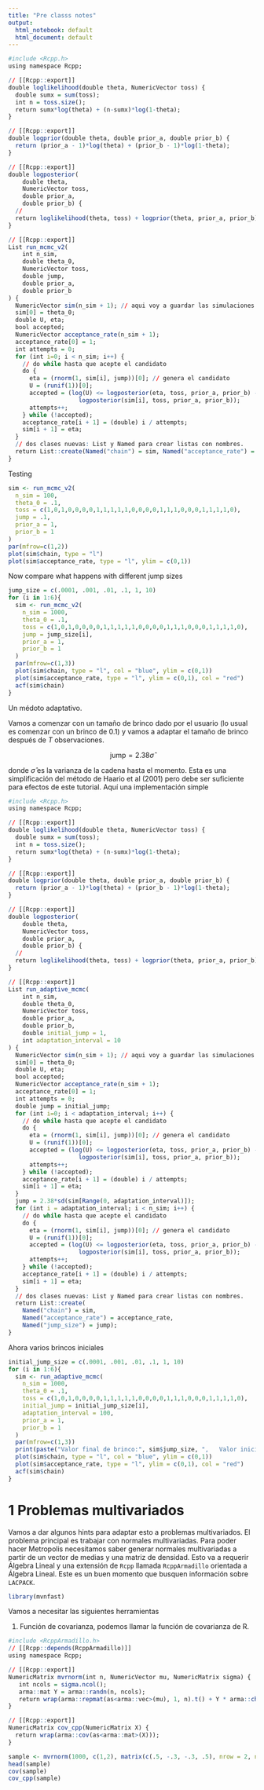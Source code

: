```yaml
---
title: "Pre classs notes"
output:
  html_notebook: default
  html_document: default
---
```



```r
#include <Rcpp.h>
using namespace Rcpp;

// [[Rcpp::export]]
double loglikelihood(double theta, NumericVector toss) {
  double sumx = sum(toss);
  int n = toss.size();
  return sumx*log(theta) + (n-sumx)*log(1-theta);
}

// [[Rcpp::export]]
double logprior(double theta, double prior_a, double prior_b) {
  return (prior_a - 1)*log(theta) + (prior_b - 1)*log(1-theta);
}

// [[Rcpp::export]]
double logposterior(
    double theta, 
    NumericVector toss, 
    double prior_a, 
    double prior_b) {
  //
  return loglikelihood(theta, toss) + logprior(theta, prior_a, prior_b);
}

// [[Rcpp::export]]
List run_mcmc_v2(
    int n_sim,
    double theta_0,
    NumericVector toss,
    double jump,
    double prior_a,
    double prior_b
) {
  NumericVector sim(n_sim + 1); // aqui voy a guardar las simulaciones
  sim[0] = theta_0;
  double U, eta;
  bool accepted;
  NumericVector acceptance_rate(n_sim + 1);
  acceptance_rate[0] = 1;
  int attempts = 0;
  for (int i=0; i < n_sim; i++) {
    // do while hasta que acepte el candidato
    do {
      eta = (rnorm(1, sim[i], jump))[0]; // genera el candidato
      U = (runif(1))[0];
      accepted = (log(U) <= logposterior(eta, toss, prior_a, prior_b) -
                    logposterior(sim[i], toss, prior_a, prior_b));
      attempts++;
    } while (!accepted);
    acceptance_rate[i + 1] = (double) i / attempts;
    sim[i + 1] = eta;
  }
  // dos clases nuevas: List y Named para crear listas con nombres.
  return List::create(Named("chain") = sim, Named("acceptance_rate") = acceptance_rate);
}
```

Testing

```r
sim <- run_mcmc_v2(
  n_sim = 100,
  theta_0 = .1,
  toss = c(1,0,1,0,0,0,0,1,1,1,1,1,0,0,0,0,1,1,1,0,0,0,1,1,1,1,0),
  jump = .1,
  prior_a = 1,
  prior_b = 1
)
par(mfrow=c(1,2))
plot(sim$chain, type = "l")
plot(sim$acceptance_rate, type = "l", ylim = c(0,1))
```

 Now compare what happens with different jump sizes

```r
jump_size = c(.0001, .001, .01, .1, 1, 10)
for (i in 1:6){
  sim <- run_mcmc_v2(
    n_sim = 1000,
    theta_0 = .1,
    toss = c(1,0,1,0,0,0,0,1,1,1,1,1,0,0,0,0,1,1,1,0,0,0,1,1,1,1,0),
    jump = jump_size[i],
    prior_a = 1,
    prior_b = 1
  )
  par(mfrow=c(1,3))
  plot(sim$chain, type = "l", col = "blue", ylim = c(0,1))
  plot(sim$acceptance_rate, type = "l", ylim = c(0,1), col = "red")
  acf(sim$chain)
}
```


Un médoto adaptativo. 

Vamos a comenzar con un tamaño de brinco dado por el usuario (lo usual es comenzar con un brinco de 0.1) y vamos a adaptar el tamaño de brinco después de $T$ observaciones.

$$
\text{jump} = 2.38\hat{\sigma}
$$

donde $\hat{\sigma}$ es la  varianza de la cadena hasta el momento. Esta es una simplificación del método de Haario et al (2001) pero debe ser suficiente para efectos de este tutorial. Aquí una implementación simple

```r
#include <Rcpp.h>
using namespace Rcpp;

// [[Rcpp::export]]
double loglikelihood(double theta, NumericVector toss) {
  double sumx = sum(toss);
  int n = toss.size();
  return sumx*log(theta) + (n-sumx)*log(1-theta);
}

// [[Rcpp::export]]
double logprior(double theta, double prior_a, double prior_b) {
  return (prior_a - 1)*log(theta) + (prior_b - 1)*log(1-theta);
}

// [[Rcpp::export]]
double logposterior(
    double theta, 
    NumericVector toss, 
    double prior_a, 
    double prior_b) {
  //
  return loglikelihood(theta, toss) + logprior(theta, prior_a, prior_b);
}

// [[Rcpp::export]]
List run_adaptive_mcmc(
    int n_sim,
    double theta_0,
    NumericVector toss,
    double prior_a,
    double prior_b,
    double initial_jump = 1,
    int adaptation_interval = 10
) {
  NumericVector sim(n_sim + 1); // aqui voy a guardar las simulaciones
  sim[0] = theta_0;
  double U, eta;
  bool accepted;
  NumericVector acceptance_rate(n_sim + 1);
  acceptance_rate[0] = 1;
  int attempts = 0;
  double jump = initial_jump;
  for (int i=0; i < adaptation_interval; i++) {
    // do while hasta que acepte el candidato
    do {
      eta = (rnorm(1, sim[i], jump))[0]; // genera el candidato
      U = (runif(1))[0];
      accepted = (log(U) <= logposterior(eta, toss, prior_a, prior_b) -
                    logposterior(sim[i], toss, prior_a, prior_b));
      attempts++;
    } while (!accepted);
    acceptance_rate[i + 1] = (double) i / attempts;
    sim[i + 1] = eta;
  }
  jump = 2.38*sd(sim[Range(0, adaptation_interval)]);
  for (int i = adaptation_interval; i < n_sim; i++) {
    // do while hasta que acepte el candidato
    do {
      eta = (rnorm(1, sim[i], jump))[0]; // genera el candidato
      U = (runif(1))[0];
      accepted = (log(U) <= logposterior(eta, toss, prior_a, prior_b) -
                    logposterior(sim[i], toss, prior_a, prior_b));
      attempts++;
    } while (!accepted);
    acceptance_rate[i + 1] = (double) i / attempts;
    sim[i + 1] = eta;
  }
  // dos clases nuevas: List y Named para crear listas con nombres.
  return List::create(
    Named("chain") = sim, 
    Named("acceptance_rate") = acceptance_rate,
    Named("jump_size") = jump);
}
```

Ahora varios brincos iniciales 

```r
initial_jump_size = c(.0001, .001, .01, .1, 1, 10)
for (i in 1:6){
  sim <- run_adaptive_mcmc(
    n_sim = 1000,
    theta_0 = .1,
    toss = c(1,0,1,0,0,0,0,1,1,1,1,1,0,0,0,0,1,1,1,0,0,0,1,1,1,1,0),
    initial_jump = initial_jump_size[i],
    adaptation_interval = 100,
    prior_a = 1,
    prior_b = 1
  )
  par(mfrow=c(1,3))
  print(paste("Valor final de brinco:", sim$jump_size, ",   Valor inicial de brinco: ", initial_jump_size[i]))
  plot(sim$chain, type = "l", col = "blue", ylim = c(0,1))
  plot(sim$acceptance_rate, type = "l", ylim = c(0,1), col = "red")
  acf(sim$chain)
}
```

# 1 Problemas multivariados

Vamos a dar algunos hints para adaptar esto a problemas multivariados. El problema principal es trabajar con normales multivariadas. Para poder hacer Metropolis necesitamos saber generar normales multivariadas a partir de un vector de medias y una matriz de densidad. Esto va a requerir Álgebra Lineal y una extensión de  `Rcpp`  llamada `RcppArmadillo` orientada a Álgebra Lineal. Este es un buen momento que busquen información sobre `LACPACK`.

```r
library(mvnfast)
```
Vamos a necesitar las siguientes herramientas

1. Función de covarianza, podemos llamar la función de covarianza de R.

```r
#include <RcppArmadillo.h>
// [[Rcpp::depends(RcppArmadillo)]]
using namespace Rcpp;

// [[Rcpp::export]]
NumericMatrix mvrnorm(int n, NumericVector mu, NumericMatrix sigma) {
   int ncols = sigma.ncol();
   arma::mat Y = arma::randn(n, ncols);
   return wrap(arma::repmat(as<arma::vec>(mu), 1, n).t() + Y * arma::chol(as<arma::mat>(sigma)));
}

// [[Rcpp::export]]
NumericMatrix cov_cpp(NumericMatrix X) {
  return wrap(arma::cov(as<arma::mat>(X)));
}
```

```r
sample <- mvrnorm(1000, c(1,2), matrix(c(.5, -.3, -.3, .5), nrow = 2, ncol = 2))
head(sample)
cov(sample)
cov_cpp(sample)
```
 
